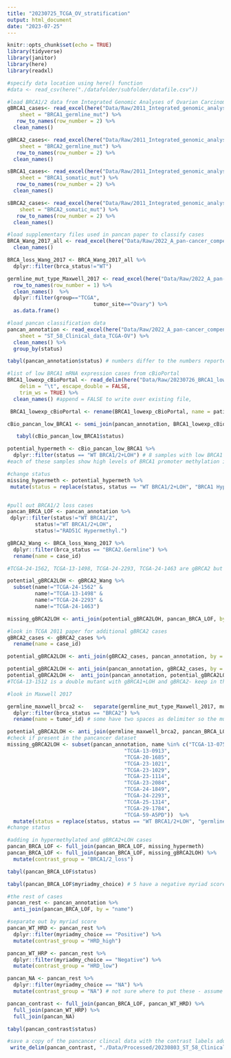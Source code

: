 ```yaml
---
title: "20230725_TCGA_OV_stratification"
output: html_document
date: "2023-07-25"
---
```


```r
knitr::opts_chunk$set(echo = TRUE)
library(tidyverse)
library(janitor)
library(here)
library(readxl)
```


```r
#specify data location using here() function
#data <- read_csv(here("./datafolder/subfolder/datafile.csv"))

#load BRCA1/2 data from Integrated Genomic Analyses of Ovarian Carcinoma (TCGA., 2011)
gBRCA1_cases<- read_excel(here("Data/Raw/2011_Integrated_genomic_analyses_of_Ov_TCGA/20230724_BRCA_data_from_Integrated_Genomic_Analyses_of_Ov_TCGA_2011.xlsx"), 
    sheet = "BRCA1_germline_mut") %>% 
   row_to_names(row_number = 2) %>% 
  clean_names() 

gBRCA2_cases<- read_excel(here("Data/Raw/2011_Integrated_genomic_analyses_of_Ov_TCGA/20230724_BRCA_data_from_Integrated_Genomic_Analyses_of_Ov_TCGA_2011.xlsx"), 
    sheet = "BRCA2_germline_mut") %>% 
   row_to_names(row_number = 2) %>% 
  clean_names() 

sBRCA1_cases<- read_excel(here("Data/Raw/2011_Integrated_genomic_analyses_of_Ov_TCGA/20230724_BRCA_data_from_Integrated_Genomic_Analyses_of_Ov_TCGA_2011.xlsx"), 
    sheet = "BRCA1_somatic_mut") %>% 
   row_to_names(row_number = 2) %>% 
  clean_names() 

sBRCA2_cases<- read_excel(here("Data/Raw/2011_Integrated_genomic_analyses_of_Ov_TCGA/20230724_BRCA_data_from_Integrated_Genomic_Analyses_of_Ov_TCGA_2011.xlsx"), 
    sheet = "BRCA2_somatic_mut") %>% 
   row_to_names(row_number = 2) %>% 
  clean_names() 
```

```r

#load supplementary files used in pancan paper to classify cases
BRCA_Wang_2017_all <- read_excel(here("Data/Raw/2022_A_pan-cancer_compendium_of_CIN/2017_Genomic_consequences_Wang/41588_2017_BFng3849_MOESM366_ESM.xlsx")) %>% 
  clean_names() 

BRCA_loss_Wang_2017 <- BRCA_Wang_2017_all %>% 
  dplyr::filter(brca_status!="WT") 

germline_mut_type_Maxwell_2017 <- read_excel(here("Data/Raw/2022_A_pan-cancer_compendium_of_CIN/2017_BRCA_locusspecific_LOH_Maxwell/41467_2017_388_MOESM2_ESM.xlsx")) %>% 
  row_to_names(row_number = 1) %>% 
  clean_names()  %>% 
  dplyr::filter(group=="TCGA",
                            tumor_site=="Ovary") %>% 
  as.data.frame()

#load pancan classification data
pancan_annotation <- read_excel(here("Data/Raw/2022_A_pan-cancer_compendium_of_CIN/41586_2022_4789_MOESM5_ESM/Supplementary_Tables_58-64.xlsx"), 
    sheet = "ST_58_Clinical_data_TCGA-OV") %>% 
  clean_names() %>% 
  group_by(status)

```


```r
tabyl(pancan_annotation$status) # numbers differ to the numbers reported in the supplementary methods file, missing 10 germline BRCA2 + LOH cases and 10 BRCA1 hypermethylation (BRCA1 promoter) cases and have gained 20 WT BRCA1/2+LOH (miscategorised)
```

```r

#list of low BRCA1 mRNA expression cases from cBioPortal
BRCA1_lowexp_cBioPortal <- read_delim(here("Data/Raw/20230726_BRCA1_lowexp_cBioPortal.txt"), 
    delim = "\t", escape_double = FALSE, 
    trim_ws = TRUE) %>%  
  clean_names() #append = FALSE to write over existing file, 

 BRCA1_lowexp_cBioPortal <- rename(BRCA1_lowexp_cBioPortal, name = patient_id)

cBio_pancan_low_BRCA1 <- semi_join(pancan_annotation, BRCA1_lowexp_cBioPortal, by = "name")

   tabyl(cBio_pancan_low_BRCA1$status)

potential_hypermeth <- cBio_pancan_low_BRCA1 %>% 
  dplyr::filter(status == "WT BRCA1/2+LOH") # 8 samples with low BRCA1 expression in the WT+LOH category
#each of these samples show high levels of BRCA1 promoter methylation in cBioPortal so assume they are BRCA1 low expression due to hypermethylation and transfer to BRCA1/2 loss group 

#change status
missing_hypermeth <- potential_hypermeth %>% 
 mutate(status = replace(status, status == "WT BRCA1/2+LOH", "BRCA1 Hypermethyl.")) #conditional mutate


#pull out BRCA1/2 loss cases 
pancan_BRCA_LOF <- pancan_annotation %>% 
 dplyr::filter(status!="WT BRCA1/2",
         status!="WT BRCA1/2+LOH",
         status!="RAD51C Hypermethyl.")  


```




```r
gBRCA2_Wang <- BRCA_loss_Wang_2017 %>%  
  dplyr::filter(brca_status == "BRCA2.Germline") %>% 
  rename(name = case_id)

#TCGA-24-1562, TCGA-13-1498, TCGA-24-2293, TCGA-24-1463 are gBRCA2 but not LOH according to the TCGA 2011 paper 

potential_gBRCA2LOH <- gBRCA2_Wang %>% 
  subset(name!="TCGA-24-1562" & 
         name!="TCGA-13-1498" & 
         name!="TCGA-24-2293" & 
         name!="TCGA-24-1463")

missing_gBRCA2LOH <- anti_join(potential_gBRCA2LOH, pancan_BRCA_LOF, by = "name") # only TCGA-13-0913 is missing from BRCA loss group...it is present, just with an a on the end TCGA-13-0913-a

#look in TCGA 2011 paper for additional gBRCA2 cases
gBRCA2_cases <- gBRCA2_cases %>% 
  rename(name = case_id)

potential_gBRCA2LOH <- anti_join(gBRCA2_cases, pancan_annotation, by = "name") #  TCGA-24-2293 not present in the pancancer list at all

potential_gBRCA2LOH <- anti_join(pancan_annotation, gBRCA2_cases, by = "name")  
potential_gBRCA2LOH <-  anti_join(pancan_annotation, potential_gBRCA2LOH, by = "name") # 	in TCGA 2011 "TCGA-13-0900" is gBRCA2 + LOH,  TCGA-23-1026, TCGA-23-1026 and  TCGA-13-1512 are gBRCA2 but diploid, check likely impact of their mutations
#TCGA-13-1512 is a double mutant with gBRCA1+LOH and gBRCA2- keep in the original gBRCA1+LOH group
```

```r
#look in Maxwell 2017

germline_maxwell_brca2 <-   separate(germline_mut_type_Maxwell_2017, mutation, into = c("brca_status", "mutation"),  sep = " ") %>%  
  dplyr::filter(brca_status == "BRCA2") %>% 
  rename(name = tumor_id) # some have two spaces as delimiter so the mutation info has been discarded in these cases but is in the original table

potential_gBRCA2LOH <- anti_join(germline_maxwell_brca2, pancan_BRCA_LOF) #12 samples with germline BRCA2 mutations that aren't listed as BRCA2 in pancancer annotation
#check if present in the pancancer dataset 
missing_gBRCA2LOH <- subset(pancan_annotation, name %in% c("TCGA-13-0751",
                                      "TCGA-13-0913",
                                      "TCGA-20-1685",
                                      "TCGA-23-1021",
                                      "TCGA-23-1029",
                                      "TCGA-23-1114",
                                      "TCGA-23-2084",
                                      "TCGA-24-1849",
                                      "TCGA-24-2293",
                                      "TCGA-25-1314",
                                      "TCGA-29-1784",
                                      "TCGA-59-A5PD"))  %>% 
  mutate(status = replace(status, status == "WT BRCA1/2+LOH", "germline BRCA2+LOH")) # 10 of the samples are present but listed as WT + LOH
#change status

#adding in hypermethylated and gBRCA2+LOH cases
pancan_BRCA_LOF <- full_join(pancan_BRCA_LOF, missing_hypermeth) 
pancan_BRCA_LOF <- full_join(pancan_BRCA_LOF, missing_gBRCA2LOH) %>% 
  mutate(contrast_group = "BRCA1/2_loss")


```
```r
tabyl(pancan_BRCA_LOF$status) 

tabyl(pancan_BRCA_LOF$myriadmy_choice) # 5 have a negative myriad score, could move these into the other group but I think BRCA1/2 status outranks myriad score clinically

```

```r
#the rest of cases
pancan_rest <- pancan_annotation %>% 
  anti_join(pancan_BRCA_LOF, by = "name") 

#separate out by myriad score
pancan_WT_HRD <- pancan_rest %>% 
  dplyr::filter(myriadmy_choice == "Positive") %>% 
  mutate(contrast_group = "HRD_high")

pancan_WT_HRP <- pancan_rest %>% 
  dplyr::filter(myriadmy_choice == "Negative") %>% 
  mutate(contrast_group = "HRD_low")

pancan_NA <- pancan_rest %>%
  dplyr::filter(myriadmy_choice == "NA") %>% 
  mutate(contrast_group = "NA") # not sure where to put these - assume HRP or disregard (check which actually have mRNA data)
```


```r
pancan_contrast <- full_join(pancan_BRCA_LOF, pancan_WT_HRD) %>% 
  full_join(pancan_WT_HRP) %>% 
  full_join(pancan_NA)

tabyl(pancan_contrast$status)
```
```r
#save a copy of the pancancer clincal data with the contrast labels added
 write_delim(pancan_contrast, "./Data/Processed/20230803_ST_58_Clinical_data_TCGA-OV_contrast_groups.tsv", delim = "\t") # save with contrast groups added
```



